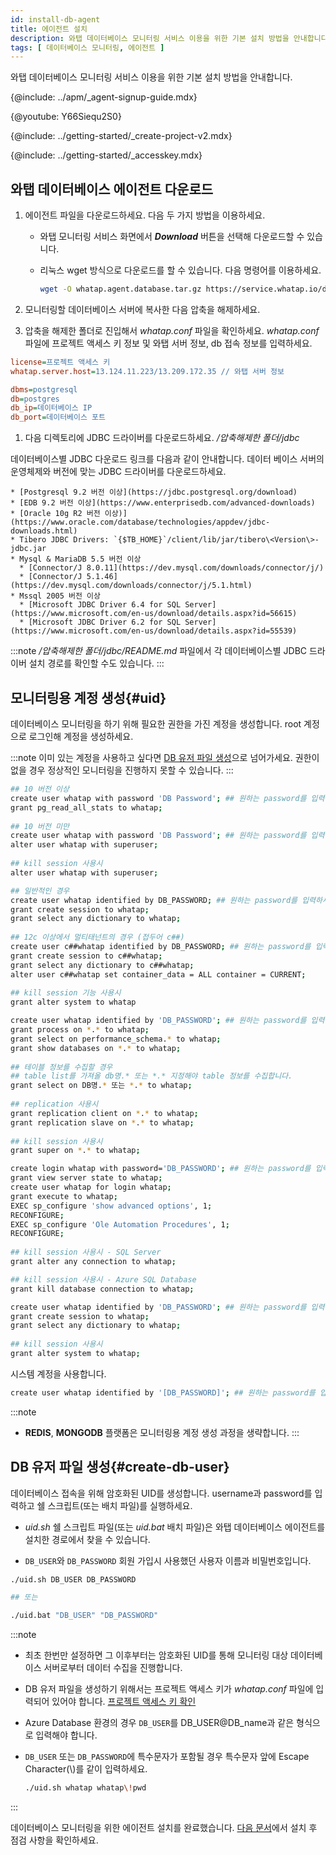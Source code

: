```yaml
---
id: install-db-agent
title: 에이전트 설치
description: 와탭 데이터베이스 모니터링 서비스 이용을 위한 기본 설치 방법을 안내합니다.
tags: [ 데이터베이스 모니터링, 에이전트 ]
---
```



와탭 데이터베이스 모니터링 서비스 이용을 위한 기본 설치 방법을 안내합니다.

{@include: ../apm/_agent-signup-guide.mdx}

{@youtube: Y66Siequ2S0}

{@include: ../getting-started/_create-project-v2.mdx}

{@include: ../getting-started/_accesskey.mdx}

## 와탭 데이터베이스 에이전트 다운로드

1. 에이전트 파일을 다운로드하세요. 다음 두 가지 방법을 이용하세요.

    * 와탭 모니터링 서비스 화면에서 ***Download*** 버튼을 선택해 다운로드할 수 있습니다.

    * 리눅스 wget 방식으로 다운로드를 할 수 있습니다. 다음 명령어를 이용하세요.

      ```bash
      wget -O whatap.agent.database.tar.gz https://service.whatap.io/download/agent/whata.agent.database.tar.gz
      ```

1. 모니터링할 데이터베이스 서버에 복사한 다음 압축을 해제하세요.

1. 압축을 해제한 폴더로 진입해서 *whatap.conf* 파일을 확인하세요. *whatap.conf* 파일에 프로젝트 액세스 키 정보 및 와탭 서버 정보, db 접속 정보를 입력하세요.

  ```ini title='whatap.conf'
  license=프로젝트 액세스 키
  whatap.server.host=13.124.11.223/13.209.172.35 // 와탭 서버 정보

  dbms=postgresql
  db=postgres
  db_ip=데이터베이스 IP
  db_port=데이터베이스 포트 
  ```

1. 다음 디렉토리에 JDBC 드라이버를 다운로드하세요. */압축해제한 폴더/jdbc*

  데이터베이스별 JDBC 다운로드 링크를 다음과 같이 안내합니다. 데이터 베이스 서버의 운영체제와 버전에 맞는 JDBC 드라이버를 다운로드하세요.
  
    * [Postgresql 9.2 버전 이상](https://jdbc.postgresql.org/download)
    * [EDB 9.2 버전 이상](https://www.enterprisedb.com/advanced-downloads)
    * [Oracle 10g R2 버전 이상)](https://www.oracle.com/database/technologies/appdev/jdbc-downloads.html)
    * Tibero JDBC Drivers: `{$TB_HOME}`/client/lib/jar/tibero\<Version\>-jdbc.jar
    * Mysql & MariaDB 5.5 버전 이상
      * [Connector/J 8.0.11](https://dev.mysql.com/downloads/connector/j/)
      * [Connector/J 5.1.46](https://dev.mysql.com/downloads/connector/j/5.1.html)
    * Mssql 2005 버전 이상
      * [Microsoft JDBC Driver 6.4 for SQL Server](https://www.microsoft.com/en-us/download/details.aspx?id=56615)
      * [Microsoft JDBC Driver 6.2 for SQL Server](https://www.microsoft.com/en-us/download/details.aspx?id=55539)

  :::note
  */압축해제한 폴더/jdbc/README.md* 파일에서 각 데이터베이스별 JDBC 드라이버 설치 경로를 확인할 수도 있습니다.
  :::

## 모니터링용 계정 생성{#uid}

데이터베이스 모니터링을 하기 위해 필요한 권한을 가진 계정을 생성합니다. root 계정으로 로그인해 계정을 생성하세요.

:::note
이미 있는 계정을 사용하고 싶다면 [DB 유저 파일 생성](#create-db-user)으로 넘어가세요. 권한이 없을 경우 정상적인 모니터링을 진행하지 못할 수 있습니다.
:::

<Tabs>
<TabItem value='postgresql' label='POSTGRESQL' >

```bash showLineNumbers
## 10 버전 이상
create user whatap with password 'DB Password'; ## 원하는 password를 입력하세요.
grant pg_read_all_stats to whatap;
 
## 10 버전 미만
create user whatap with password 'DB Password'; ## 원하는 password를 입력하세요.
alter user whatap with superuser;
 
## kill session 사용시
alter user whatap with superuser;
```

</TabItem>
<TabItem value='oracle' label='Oracle'>

```bash showLineNumbers
## 일반적인 경우
create user whatap identified by DB_PASSWORD; ## 원하는 password를 입력하세요.
grant create session to whatap;
grant select any dictionary to whatap;
 
## 12c 이상에서 멀티태넌트의 경우 (접두어 c##)
create user c##whatap identified by DB_PASSWORD; ## 원하는 password를 입력하세요.
grant create session to c##whatap;
grant select any dictionary to c##whatap;
alter user c##whatap set container_data = ALL container = CURRENT;
 
## kill session 기능 사용시
grant alter system to whatap
```

</TabItem>
<TabItem value='mysql' label='MYSQL'>

```bash showLineNumbers
create user whatap identified by 'DB_PASSWORD'; ## 원하는 password를 입력하세요.
grant process on *.* to whatap;
grant select on performance_schema.* to whatap;
grant show databases on *.* to whatap;
 
## 테이블 정보를 수집할 경우
## table list를 가져올 db명.* 또는 *.* 지정해야 table 정보를 수집합니다.
grant select on DB명.* 또는 *.* to whatap;
 
## replication 사용시
grant replication client on *.* to whatap;
grant replication slave on *.* to whatap;
 
## kill session 사용시
grant super on *.* to whatap;
```

</TabItem>
<TabItem value='mssql' label='MSSQL'>

```bash showLineNumbers
create login whatap with password='DB_PASSWORD'; ## 원하는 password를 입력하세요.
grant view server state to whatap;
create user whatap for login whatap;
grant execute to whatap;
EXEC sp_configure 'show advanced options', 1;
RECONFIGURE;
EXEC sp_configure 'Ole Automation Procedures', 1;
RECONFIGURE;
 
## kill session 사용시 - SQL Server
grant alter any connection to whatap;

## kill session 사용시 - Azure SQL Database
grant kill database connection to whatap;
```

</TabItem>
<TabItem value='tibero' label='TIBERO'>

```bash showLineNumbers
create user whatap identified by 'DB_PASSWORD'; ## 원하는 password를 입력하세요.
grant create session to whatap;
grant select any dictionary to whatap;
 
## kill session 사용시
grant alter system to whatap;
```

</TabItem>
<TabItem value='cubrid' label='CUBRID'>

시스템 계정을 사용합니다.

</TabItem>
<TabItem value='altibase' label='ALTIBASE'>

```bash
create user whatap identified by '[DB_PASSWORD]'; ## 원하는 password를 입력하세요.
```

</TabItem>
</Tabs>

:::note
* **REDIS**, **MONGODB** 플랫폼은 모니터링용 계정 생성 과정을 생략합니다.
:::

## DB 유저 파일 생성{#create-db-user}

데이터베이스 접속을 위해 암호화된 UID를 생성합니다. username과 password를 입력하고 쉘 스크립트(또는 배치 파일)를 실행하세요. 

* *uid.sh* 쉘 스크립트 파일(또는 *uid.bat* 배치 파일)은 와탭 데이터베이스 에이전트를 설치한 경로에서 찾을 수 있습니다.

* `DB_USER`와 `DB_PASSWORD` 회원 가입시 사용했던 사용자 이름과 비밀번호입니다.

```bash title='uid.sh | uid.bat'
./uid.sh DB_USER DB_PASSWORD

## 또는

./uid.bat "DB_USER" "DB_PASSWORD"
```

:::note
* 최초 한번만 설정하면 그 이후부터는 암호화된 UID를 통해 모니터링 대상 데이터베이스 서버로부터 데이터 수집을 진행합니다.
* DB 유저 파일을 생성하기 위해서는 프로젝트 액세스 키가 *whatap.conf* 파일에 입력되어 있어야 합니다. [프로젝트 액세스 키 확인](#check-accesskey)
* Azure Database 환경의 경우 `DB_USER`를 DB_USER@DB_name과 같은 형식으로 입력해야 합니다.
* `DB_USER` 또는 `DB_PASSWORD`에 특수문자가 포함될 경우 특수문자 앞에 Escape Character(\\)를 같이 입력하세요.

  ```bash title='예시'
  ./uid.sh whatap whatap\!pwd
  ```
:::

데이터베이스 모니터링을 위한 에이전트 설치를 완료했습니다. [다음 문서](after-install-db-agent)에서 설치 후 점검 사항을 확인하세요.